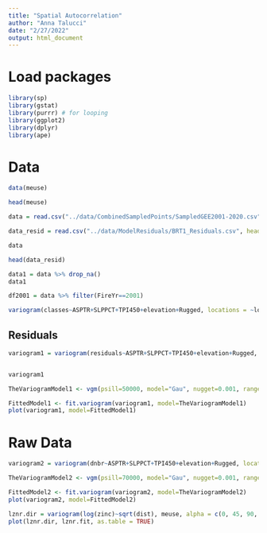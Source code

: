 ```yaml
---
title: "Spatial Autocorrelation"
author: "Anna Talucci"
date: "2/27/2022"
output: html_document
---
```


# Load packages
```r
library(sp)
library(gstat)
library(purrr) # for looping
library(ggplot2)
library(dplyr) 
library(ape)
```

# Data

```r
data(meuse)
```

```r
head(meuse)
```
```r
data = read.csv("../data/CombinedSampledPoints/SampledGEE2001-2020.csv", header=TRUE, sep = ",", strip.white = TRUE)
```

```r
data_resid = read.csv("../data/ModelResiduals/BRT1_Residuals.csv", header=TRUE, sep = ",", strip.white = TRUE)
```

```r
data
```

```r
head(data_resid)
```

```r
data1 = data %>% drop_na()
data1
```

```r
df2001 = data %>% filter(FireYr==2001)
```

```r
variogram(classes~ASPTR+SLPPCT+TPI450+elevation+Rugged, locations = ~longitude+latitude, data = data)

```

## Residuals
```r
variogram1 = variogram(residuals~ASPTR+SLPPCT+TPI450+elevation+Rugged, locations = ~longitude+latitude, data = data_resid)


variogram1
```


```r
TheVariogramModel1 <- vgm(psill=50000, model="Gau", nugget=0.001, range=2000)
```


```r

FittedModel1 <- fit.variogram(variogram1, model=TheVariogramModel1)    
plot(variogram1, model=FittedModel1)
```

# Raw Data
```r
variogram2 = variogram(dnbr~ASPTR+SLPPCT+TPI450+elevation+Rugged, locations = ~longitude+latitude, data = data1, alpha = c(0, 45, 90, 135))

```

```r
TheVariogramModel2 <- vgm(psill=70000, model="Gau", nugget=0.001, range=2000)
```


```r

FittedModel2 <- fit.variogram(variogram2, model=TheVariogramModel2)    
plot(variogram2, model=FittedModel2)
```


```r
lznr.dir = variogram(log(zinc)~sqrt(dist), meuse, alpha = c(0, 45, 90, 135))
plot(lznr.dir, lznr.fit, as.table = TRUE)

```
